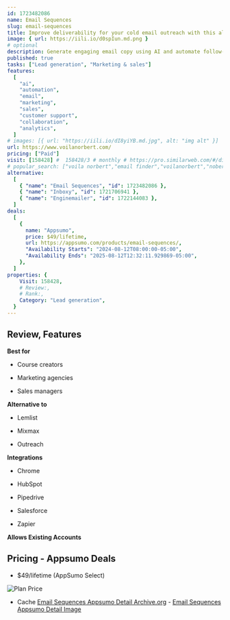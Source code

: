 ```yaml
---
id: 1723482086
name: Email Sequences
slug: email-sequences
title: Improve deliverability for your cold email outreach with this all-in-one toolkit
image: { url: https://iili.io/d0spIun.md.png }
# optional
description: Generate engaging email copy using AI and automate follow-ups with prospects who haven’t replied yetRotate email accounts and gradually increase daily sending volume to avoid spam filters and maximize deliverability
published: true
tasks: ["Lead generation", "Marketing & sales"]
features:
  [
    "ai",
    "automation",
    "email",
    "marketing",
    "sales",
    "customer support",
    "collaboration",
    "analytics",
  ]
# images: [{ url: "https://iili.io/dI8yiYB.md.jpg", alt: "img alt" }]
url: https://www.voilanorbert.com/
pricing: ["Paid"]
visit: [158428] #  158428/3 # monthly # https://pro.similarweb.com/#/digitalsuite/websiteanalysis/home
# popular_search: ["voila norbert","email finder","voilanorbert","nobert lead","instagram email finder"]
alternative:
  [
    { "name": "Email Sequences", "id": 1723482086 },
    { "name": "Inboxy", "id": 1721706941 },
    { "name": "Enginemailer", "id": 1722144083 },
  ]
deals:
  [
    {
      name: "Appsumo",
      price: $49/lifetime,
      url: https://appsumo.com/products/email-sequences/,
      "Availability Starts": "2024-08-12T08:00:00-05:00",
      "Availability Ends": "2025-08-12T12:32:11.929869-05:00",
    },
  ]
properties: {
    Visit: 158428,
    # Review:,
    # Rank:,
    Category: "Lead generation",
  }
---
```


## Review, Features

**Best for**

- Course creators

- Marketing agencies

- Sales managers

**Alternative to**

- Lemlist

- Mixmax

- Outreach

**Integrations**

- Chrome

- HubSpot

- Pipedrive

- Salesforce

- Zapier

**Allows Existing Accounts**

## Pricing - Appsumo Deals

- $49/lifetime (AppSumo Select)

<Img src="https://iili.io/d0Qo5BV.png" alt="Plan Price" />

- Cache [Email Sequences Appsumo Detail Archive.org](https://web.archive.org/web/*/https://appsumo.com/products/email-sequences/) - [Email Sequences Appsumo Detail Image](https://iili.io/d0QobZx.png)
